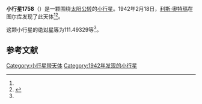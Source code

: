 {{Infobox planet
| bgcolour = #FFFFC0
| name = 1758 Naantali
| symbol = 
| image = 
| caption = 
| discovery = yes
| discovery_ref = 
| discoverer = [[利斯·奧特瑪|利斯·奧特瑪]]
| discovery_site = [[图尔库|图尔库]] 
| discovered = 1942年2月18日
| designations = yes
| mp_name = 
| named_after = 
| alt_names = 1942 DK/ 1959 NL / 1963 FD / 1966 WB / 1968 CC
| mp_category = [[主带小行星|主带小行星]]
| orbit_ref = <ref name="a">[http://ssd.jpl.nasa.gov/sbdb.cgi?sstr=1758 1758 Naantali] {{Wayback|url=http://ssd.jpl.nasa.gov/sbdb.cgi?sstr=1758 |date=20201121044925 }}，小行星數據庫瀏覽器（JPL Small-Body Database Browser）－[[美国国家航空航天局|美国国家航空航天局]]喷气推进实验室</ref>
| epoch = 2456400.5 (2013年4月18日更新)
| aphelion = {{convert|3.1103575|AU|km|3|abbr=on|lk=out}}
| perihelion = {{convert|2.9004917|AU|km|3|abbr=on}}
| semimajor = {{convert|3.0054246|AU|km|3|abbr=on}}
| eccentricity = 0.0349145
| period = 1903.080548 [[日|日]]<br />5.21[[儒略年|儒略年]]
| avg_speed = 
| inclination = 10.82522
| asc_node = 113.75191
| mean_anomaly = 
| arg_peri = 111.49329
| satellites = 
| physical_characteristics = yes
| dimensions = 
| mass = 
| density = 
| surface_grav = 
| escape_velocity = 
| sidereal_day = 
| axial_tilt = 
| pole_ecliptic_lat = 
| pole_ecliptic_lon = 
| albedo = 
| temperatures= 
| temp_name1 = 
| mean_temp_1 = 
| max_temp_1 = 
| temp_name2 = 
| max_temp_2 = 
| spectral_type = 
| abs_magnitude = 111.49329
}}

'''小行星1758'''（{{lang-en|1758 Naantali}}）是一颗围绕[[太阳|太阳]][[公转|公转]]的[[小行星|小行星]]。1942年2月18日，[[利斯·奧特瑪|利斯·奧特瑪]]在图尔库发现了此天体<ref name="a" /><ref>{{cite news|title=小行星列表|url=http://cfa-www.harvard.edu/iau/lists/NumberedMPs.txt|accessdate=2013-07-08|newspaper=哈佛大学|archive-date=2008-05-17|archive-url=https://web.archive.org/web/20080517010638/http://cfa-www.harvard.edu/iau/lists/NumberedMPs.txt|dead-url=no}}</ref>。

这颗小行星的[[绝对星等|绝对星等]]为111.49329等<ref name="a" />。

==参考文献==
{{reflist}}
{{Minor Planet Number|[[小行星1757|小行星1757]]|[[小行星1759|小行星1759]]}}

{{小天体}}

[[Category:小行星带天体|Category:小行星带天体]]
[[Category:1942年发现的小行星|Category:1942年发现的小行星]]

{{asteroid-stub}}